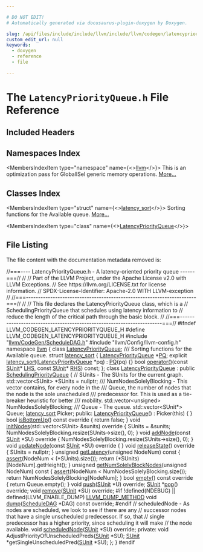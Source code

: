 ```yaml
---

# DO NOT EDIT!
# Automatically generated via docusaurus-plugin-doxygen by Doxygen.

slug: /api/files/include/include/llvm/include/llvm/codegen/latencypriorityqueue-h
custom_edit_url: null
keywords:
  - doxygen
  - reference
  - file

---
```





# The `LatencyPriorityQueue.h` File Reference

<DoxygenPage pluginConfig={pluginConfig}>



## Included Headers

<IncludesList>
<IncludesListItem
  filePath="llvm/CodeGen/ScheduleDAG.h"
  permalink="/docs/api/files/include/include/llvm/include/llvm/codegen/scheduledag-h"
  isLocal="true" />
<IncludesListItem
  filePath="llvm/Config/llvm-config.h"
  permalink=""
  isLocal="true" />
</IncludesList>

## Namespaces Index

<MembersIndex>

<MembersIndexItem
  type="namespace"
  name={<><a href="/docs/api/namespaces/llvm">llvm</a></>}>
This is an optimization pass for GlobalISel generic memory operations. <a href="/docs/api/namespaces/llvm/#details">More...</a>
</MembersIndexItem>

</MembersIndex>

## Classes Index

<MembersIndex>

<MembersIndexItem
  type="struct"
  name={<><a href="/docs/api/structs/llvm/latency-sort">latency_sort</a></>}>
Sorting functions for the Available queue. <a href="/docs/api/structs/llvm/latency-sort/#details">More...</a>
</MembersIndexItem>

<MembersIndexItem
  type="class"
  name={<><a href="/docs/api/classes/llvm/latencypriorityqueue">LatencyPriorityQueue</a></>}>
</MembersIndexItem>

</MembersIndex>


## File Listing

The file content with the documentation metadata removed is:

<ProgramListing>

<Link id="l00001" /><CodeLine lineNumber="1"><Highlight kind="comment">//===---- LatencyPriorityQueue.h - A latency-oriented priority queue ------===//</Highlight><Highlight kind="normal"></Highlight></CodeLine>
<Link id="l00002" /><CodeLine lineNumber="2"><Highlight kind="normal"></Highlight><Highlight kind="comment">//</Highlight><Highlight kind="normal"></Highlight></CodeLine>
<Link id="l00003" /><CodeLine lineNumber="3"><Highlight kind="normal"></Highlight><Highlight kind="comment">// Part of the LLVM Project, under the Apache License v2.0 with LLVM Exceptions.</Highlight><Highlight kind="normal"></Highlight></CodeLine>
<Link id="l00004" /><CodeLine lineNumber="4"><Highlight kind="normal"></Highlight><Highlight kind="comment">// See https://llvm.org/LICENSE.txt for license information.</Highlight><Highlight kind="normal"></Highlight></CodeLine>
<Link id="l00005" /><CodeLine lineNumber="5"><Highlight kind="normal"></Highlight><Highlight kind="comment">// SPDX-License-Identifier: Apache-2.0 WITH LLVM-exception</Highlight><Highlight kind="normal"></Highlight></CodeLine>
<Link id="l00006" /><CodeLine lineNumber="6"><Highlight kind="normal"></Highlight><Highlight kind="comment">//</Highlight><Highlight kind="normal"></Highlight></CodeLine>
<Link id="l00007" /><CodeLine lineNumber="7"><Highlight kind="normal"></Highlight><Highlight kind="comment">//===----------------------------------------------------------------------===//</Highlight><Highlight kind="normal"></Highlight></CodeLine>
<Link id="l00008" /><CodeLine lineNumber="8"><Highlight kind="normal"></Highlight><Highlight kind="comment">//</Highlight><Highlight kind="normal"></Highlight></CodeLine>
<Link id="l00009" /><CodeLine lineNumber="9"><Highlight kind="normal"></Highlight><Highlight kind="comment">// This file declares the LatencyPriorityQueue class, which is a</Highlight><Highlight kind="normal"></Highlight></CodeLine>
<Link id="l00010" /><CodeLine lineNumber="10"><Highlight kind="normal"></Highlight><Highlight kind="comment">// SchedulingPriorityQueue that schedules using latency information to</Highlight><Highlight kind="normal"></Highlight></CodeLine>
<Link id="l00011" /><CodeLine lineNumber="11"><Highlight kind="normal"></Highlight><Highlight kind="comment">// reduce the length of the critical path through the basic block.</Highlight><Highlight kind="normal"></Highlight></CodeLine>
<Link id="l00012" /><CodeLine lineNumber="12"><Highlight kind="normal"></Highlight><Highlight kind="comment">//</Highlight><Highlight kind="normal"></Highlight></CodeLine>
<Link id="l00013" /><CodeLine lineNumber="13"><Highlight kind="normal"></Highlight><Highlight kind="comment">//===----------------------------------------------------------------------===//</Highlight><Highlight kind="normal"></Highlight></CodeLine>
<Link id="l00014" /><CodeLine lineNumber="14"><Highlight kind="normal"></Highlight></CodeLine>
<Link id="l00015" /><CodeLine lineNumber="15"><Highlight kind="normal"></Highlight><Highlight kind="preprocessor">#ifndef LLVM&#95;CODEGEN&#95;LATENCYPRIORITYQUEUE&#95;H</Highlight><Highlight kind="normal"></Highlight></CodeLine>
<Link id="l00016" /><CodeLine lineNumber="16"><Highlight kind="normal"></Highlight><Highlight kind="preprocessor">#define LLVM&#95;CODEGEN&#95;LATENCYPRIORITYQUEUE&#95;H</Highlight><Highlight kind="normal"></Highlight></CodeLine>
<Link id="l00017" /><CodeLine lineNumber="17"><Highlight kind="normal"></Highlight></CodeLine>
<Link id="l00018" /><CodeLine lineNumber="18"><Highlight kind="normal"></Highlight><Highlight kind="preprocessor">#include &quot;<a href="/docs/api/files/include/include/llvm/include/llvm/codegen/scheduledag-h">llvm/CodeGen/ScheduleDAG.h</a>&quot;</Highlight><Highlight kind="normal"></Highlight></CodeLine>
<Link id="l00019" /><CodeLine lineNumber="19"><Highlight kind="normal"></Highlight><Highlight kind="preprocessor">#include &quot;llvm/Config/llvm-config.h&quot;</Highlight><Highlight kind="normal"></Highlight></CodeLine>
<Link id="l00020" /><CodeLine lineNumber="20"><Highlight kind="normal"></Highlight></CodeLine>
<Link id="l00021" /><CodeLine lineNumber="21"><Highlight kind="normal"></Highlight><Highlight kind="keyword">namespace </Highlight><Highlight kind="normal"><a href="/docs/api/namespaces/llvm">llvm</a> &#123;</Highlight></CodeLine>
<Link id="l00022" /><CodeLine lineNumber="22"><Highlight kind="normal">  </Highlight><Highlight kind="keyword">class </Highlight><Highlight kind="normal"><a href="/docs/api/classes/llvm/latencypriorityqueue">LatencyPriorityQueue</a>;</Highlight></CodeLine>
<Link id="l00023" /><CodeLine lineNumber="23"><Highlight kind="normal"></Highlight><Highlight kind="comment"></Highlight></CodeLine>
<Link id="l00024" /><CodeLine lineNumber="24"><Highlight kind="comment">  /// Sorting functions for the Available queue.</Highlight><Highlight kind="normal"></Highlight></CodeLine>
<Link id="l00025" /><CodeLine lineNumber="25" lineLink="/docs/api/structs/llvm/latency-sort"><Highlight kind="normal">  </Highlight><Highlight kind="keyword">struct </Highlight><Highlight kind="normal"><a href="/docs/api/structs/llvm/latency-sort/#a36c70eb2bd907587d3030e05001ddfa2">latency&#95;sort</a> &#123;</Highlight></CodeLine>
<Link id="l00026" /><CodeLine lineNumber="26" lineLink="/docs/api/structs/llvm/latency-sort/#a6430e50ad6f8eac9e50d147169e2742c"><Highlight kind="normal">    <a href="/docs/api/classes/llvm/latencypriorityqueue">LatencyPriorityQueue</a> &#42;<a href="/docs/api/structs/llvm/latency-sort/#a6430e50ad6f8eac9e50d147169e2742c">PQ</a>;</Highlight></CodeLine>
<Link id="l00027" /><CodeLine lineNumber="27" lineLink="/docs/api/structs/llvm/latency-sort/#a36c70eb2bd907587d3030e05001ddfa2"><Highlight kind="normal">    </Highlight><Highlight kind="keyword">explicit</Highlight><Highlight kind="normal"> <a href="/docs/api/structs/llvm/latency-sort/#a36c70eb2bd907587d3030e05001ddfa2">latency&#95;sort</a>(<a href="/docs/api/classes/llvm/latencypriorityqueue">LatencyPriorityQueue</a> &#42;pq) : <a href="/docs/api/structs/llvm/latency-sort/#a6430e50ad6f8eac9e50d147169e2742c">PQ</a>(pq) &#123;&#125;</Highlight></CodeLine>
<Link id="l00028" /><CodeLine lineNumber="28"><Highlight kind="normal"></Highlight></CodeLine>
<Link id="l00029" /><CodeLine lineNumber="29"><Highlight kind="normal">    </Highlight><Highlight kind="keywordtype">bool</Highlight><Highlight kind="normal"> <a href="/docs/api/structs/llvm/latency-sort/#ac3ab067fe5477409441cf9381f3aa71d">operator()</a>(</Highlight><Highlight kind="keyword">const</Highlight><Highlight kind="normal"> <a href="/docs/api/classes/llvm/sunit">SUnit</a>&#42; <a href="/docs/api/files/lib/lib/target/lib/target/x86/x86partialreduction-cpp/#a9e1483f7215664a2315c53c3558d9a8d">LHS</a>, </Highlight><Highlight kind="keyword">const</Highlight><Highlight kind="normal"> <a href="/docs/api/classes/llvm/sunit">SUnit</a>&#42; <a href="/docs/api/files/lib/lib/target/lib/target/x86/x86partialreduction-cpp/#a87b8bfbbe9d8f7146d7f20a5fb42efd0">RHS</a>) </Highlight><Highlight kind="keyword">const</Highlight><Highlight kind="normal">;</Highlight></CodeLine>
<Link id="l00030" /><CodeLine lineNumber="30"><Highlight kind="normal">  &#125;;</Highlight></CodeLine>
<Link id="l00031" /><CodeLine lineNumber="31"><Highlight kind="normal"></Highlight></CodeLine>
<Link id="l00032" /><CodeLine lineNumber="32" lineLink="/docs/api/classes/llvm/latencypriorityqueue"><Highlight kind="normal">  </Highlight><Highlight kind="keyword">class </Highlight><Highlight kind="normal"><a href="/docs/api/classes/llvm/latencypriorityqueue/#aa40a73b4d596a7a655b6265f477c2067">LatencyPriorityQueue</a> : </Highlight><Highlight kind="keyword">public</Highlight><Highlight kind="normal"> <a href="/docs/api/classes/llvm/schedulingpriorityqueue/#a04cd6cf6939bcdd0f343bab335f7f82f">SchedulingPriorityQueue</a> &#123;</Highlight></CodeLine>
<Link id="l00033" /><CodeLine lineNumber="33"><Highlight kind="normal">    </Highlight><Highlight kind="comment">// SUnits - The SUnits for the current graph.</Highlight><Highlight kind="normal"></Highlight></CodeLine>
<Link id="l00034" /><CodeLine lineNumber="34"><Highlight kind="normal">    std::vector&lt;SUnit&gt; &#42;SUnits = </Highlight><Highlight kind="keyword">nullptr</Highlight><Highlight kind="normal">;</Highlight></CodeLine>
<Link id="l00035" /><CodeLine lineNumber="35"><Highlight kind="normal"></Highlight><Highlight kind="comment"></Highlight></CodeLine>
<Link id="l00036" /><CodeLine lineNumber="36"><Highlight kind="comment">    /// NumNodesSolelyBlocking - This vector contains, for every node in the</Highlight></CodeLine>
<Link id="l00037" /><CodeLine lineNumber="37"><Highlight kind="comment">    /// Queue, the number of nodes that the node is the sole unscheduled</Highlight></CodeLine>
<Link id="l00038" /><CodeLine lineNumber="38"><Highlight kind="comment">    /// predecessor for.  This is used as a tie-breaker heuristic for better</Highlight></CodeLine>
<Link id="l00039" /><CodeLine lineNumber="39"><Highlight kind="comment">    /// mobility.</Highlight><Highlight kind="normal"></Highlight></CodeLine>
<Link id="l00040" /><CodeLine lineNumber="40"><Highlight kind="normal">    std::vector&lt;unsigned&gt; NumNodesSolelyBlocking;</Highlight></CodeLine>
<Link id="l00041" /><CodeLine lineNumber="41"><Highlight kind="normal"></Highlight><Highlight kind="comment"></Highlight></CodeLine>
<Link id="l00042" /><CodeLine lineNumber="42"><Highlight kind="comment">    /// Queue - The queue.</Highlight><Highlight kind="normal"></Highlight></CodeLine>
<Link id="l00043" /><CodeLine lineNumber="43"><Highlight kind="normal">    std::vector&lt;SUnit&#42;&gt; Queue;</Highlight></CodeLine>
<Link id="l00044" /><CodeLine lineNumber="44"><Highlight kind="normal">    <a href="/docs/api/structs/llvm/latency-sort">latency&#95;sort</a> Picker;</Highlight></CodeLine>
<Link id="l00045" /><CodeLine lineNumber="45"><Highlight kind="normal"></Highlight></CodeLine>
<Link id="l00046" /><CodeLine lineNumber="46"><Highlight kind="normal">  </Highlight><Highlight kind="keyword">public</Highlight><Highlight kind="normal">:</Highlight></CodeLine>
<Link id="l00047" /><CodeLine lineNumber="47" lineLink="/docs/api/classes/llvm/latencypriorityqueue/#aa40a73b4d596a7a655b6265f477c2067"><Highlight kind="normal">    <a href="/docs/api/classes/llvm/latencypriorityqueue/#aa40a73b4d596a7a655b6265f477c2067">LatencyPriorityQueue</a>() : Picker(this) &#123;</Highlight></CodeLine>
<Link id="l00048" /><CodeLine lineNumber="48"><Highlight kind="normal">    &#125;</Highlight></CodeLine>
<Link id="l00049" /><CodeLine lineNumber="49"><Highlight kind="normal"></Highlight></CodeLine>
<Link id="l00050" /><CodeLine lineNumber="50" lineLink="/docs/api/classes/llvm/latencypriorityqueue/#ada8d6580de8ca4c6e8ff275e4f381e04"><Highlight kind="normal">    </Highlight><Highlight kind="keywordtype">bool</Highlight><Highlight kind="normal"> <a href="/docs/api/classes/llvm/latencypriorityqueue/#ada8d6580de8ca4c6e8ff275e4f381e04">isBottomUp</a>()</Highlight><Highlight kind="keyword"> const override </Highlight><Highlight kind="normal">&#123; </Highlight><Highlight kind="keywordflow">return</Highlight><Highlight kind="normal"> </Highlight><Highlight kind="keyword">false</Highlight><Highlight kind="normal">; &#125;</Highlight></CodeLine>
<Link id="l00051" /><CodeLine lineNumber="51"><Highlight kind="normal"></Highlight></CodeLine>
<Link id="l00052" /><CodeLine lineNumber="52" lineLink="/docs/api/classes/llvm/latencypriorityqueue/#aaa7330823a08320d4b9a9fa28897eac0"><Highlight kind="normal">    </Highlight><Highlight kind="keywordtype">void</Highlight><Highlight kind="normal"> <a href="/docs/api/classes/llvm/latencypriorityqueue/#aaa7330823a08320d4b9a9fa28897eac0">initNodes</a>(std::vector&lt;SUnit&gt; &amp;sunits)</Highlight><Highlight kind="keyword"> override </Highlight><Highlight kind="normal">&#123;</Highlight></CodeLine>
<Link id="l00053" /><CodeLine lineNumber="53"><Highlight kind="normal">      SUnits = &amp;sunits;</Highlight></CodeLine>
<Link id="l00054" /><CodeLine lineNumber="54"><Highlight kind="normal">      NumNodesSolelyBlocking.resize(SUnits-&gt;size(), 0);</Highlight></CodeLine>
<Link id="l00055" /><CodeLine lineNumber="55"><Highlight kind="normal">    &#125;</Highlight></CodeLine>
<Link id="l00056" /><CodeLine lineNumber="56"><Highlight kind="normal"></Highlight></CodeLine>
<Link id="l00057" /><CodeLine lineNumber="57" lineLink="/docs/api/classes/llvm/latencypriorityqueue/#a9e7360accce5e4e4a2976cf730c8ee7f"><Highlight kind="normal">    </Highlight><Highlight kind="keywordtype">void</Highlight><Highlight kind="normal"> <a href="/docs/api/classes/llvm/latencypriorityqueue/#a9e7360accce5e4e4a2976cf730c8ee7f">addNode</a>(</Highlight><Highlight kind="keyword">const</Highlight><Highlight kind="normal"> <a href="/docs/api/classes/llvm/sunit">SUnit</a> &#42;SU)</Highlight><Highlight kind="keyword"> override </Highlight><Highlight kind="normal">&#123;</Highlight></CodeLine>
<Link id="l00058" /><CodeLine lineNumber="58"><Highlight kind="normal">      NumNodesSolelyBlocking.resize(SUnits-&gt;size(), 0);</Highlight></CodeLine>
<Link id="l00059" /><CodeLine lineNumber="59"><Highlight kind="normal">    &#125;</Highlight></CodeLine>
<Link id="l00060" /><CodeLine lineNumber="60"><Highlight kind="normal"></Highlight></CodeLine>
<Link id="l00061" /><CodeLine lineNumber="61" lineLink="/docs/api/classes/llvm/latencypriorityqueue/#ac898ed5a3a7e2d3957e517f212dc880e"><Highlight kind="normal">    </Highlight><Highlight kind="keywordtype">void</Highlight><Highlight kind="normal"> <a href="/docs/api/classes/llvm/latencypriorityqueue/#ac898ed5a3a7e2d3957e517f212dc880e">updateNode</a>(</Highlight><Highlight kind="keyword">const</Highlight><Highlight kind="normal"> <a href="/docs/api/classes/llvm/sunit">SUnit</a> &#42;SU)</Highlight><Highlight kind="keyword"> override </Highlight><Highlight kind="normal">&#123;</Highlight></CodeLine>
<Link id="l00062" /><CodeLine lineNumber="62"><Highlight kind="normal">    &#125;</Highlight></CodeLine>
<Link id="l00063" /><CodeLine lineNumber="63"><Highlight kind="normal"></Highlight></CodeLine>
<Link id="l00064" /><CodeLine lineNumber="64" lineLink="/docs/api/classes/llvm/latencypriorityqueue/#a1bb3594ef3f267a865387040e4a0cd43"><Highlight kind="normal">    </Highlight><Highlight kind="keywordtype">void</Highlight><Highlight kind="normal"> <a href="/docs/api/classes/llvm/latencypriorityqueue/#a1bb3594ef3f267a865387040e4a0cd43">releaseState</a>()</Highlight><Highlight kind="keyword"> override </Highlight><Highlight kind="normal">&#123;</Highlight></CodeLine>
<Link id="l00065" /><CodeLine lineNumber="65"><Highlight kind="normal">      SUnits = </Highlight><Highlight kind="keyword">nullptr</Highlight><Highlight kind="normal">;</Highlight></CodeLine>
<Link id="l00066" /><CodeLine lineNumber="66"><Highlight kind="normal">    &#125;</Highlight></CodeLine>
<Link id="l00067" /><CodeLine lineNumber="67"><Highlight kind="normal"></Highlight></CodeLine>
<Link id="l00068" /><CodeLine lineNumber="68" lineLink="/docs/api/classes/llvm/latencypriorityqueue/#aade802215a8b7eaebd2286423813ea3e"><Highlight kind="normal">    </Highlight><Highlight kind="keywordtype">unsigned</Highlight><Highlight kind="normal"> <a href="/docs/api/classes/llvm/latencypriorityqueue/#aade802215a8b7eaebd2286423813ea3e">getLatency</a>(</Highlight><Highlight kind="keywordtype">unsigned</Highlight><Highlight kind="normal"> NodeNum)</Highlight><Highlight kind="keyword"> const </Highlight><Highlight kind="normal">&#123;</Highlight></CodeLine>
<Link id="l00069" /><CodeLine lineNumber="69"><Highlight kind="normal">      <a href="/docs/api/files/lib/lib/target/lib/target/amdgpu/silowercontrolflow-cpp/#a4868c5d81c5ccc98c47aeab6244346a0">assert</a>(NodeNum &lt; (&#42;SUnits).size());</Highlight></CodeLine>
<Link id="l00070" /><CodeLine lineNumber="70"><Highlight kind="normal">      </Highlight><Highlight kind="keywordflow">return</Highlight><Highlight kind="normal"> (&#42;SUnits)&#91;NodeNum&#93;.getHeight();</Highlight></CodeLine>
<Link id="l00071" /><CodeLine lineNumber="71"><Highlight kind="normal">    &#125;</Highlight></CodeLine>
<Link id="l00072" /><CodeLine lineNumber="72"><Highlight kind="normal"></Highlight></CodeLine>
<Link id="l00073" /><CodeLine lineNumber="73" lineLink="/docs/api/classes/llvm/latencypriorityqueue/#a15e5f8315d6c1dae50ee4b02fe417182"><Highlight kind="normal">    </Highlight><Highlight kind="keywordtype">unsigned</Highlight><Highlight kind="normal"> <a href="/docs/api/classes/llvm/latencypriorityqueue/#a15e5f8315d6c1dae50ee4b02fe417182">getNumSolelyBlockNodes</a>(</Highlight><Highlight kind="keywordtype">unsigned</Highlight><Highlight kind="normal"> NodeNum)</Highlight><Highlight kind="keyword"> const </Highlight><Highlight kind="normal">&#123;</Highlight></CodeLine>
<Link id="l00074" /><CodeLine lineNumber="74"><Highlight kind="normal">      <a href="/docs/api/files/lib/lib/target/lib/target/amdgpu/silowercontrolflow-cpp/#a4868c5d81c5ccc98c47aeab6244346a0">assert</a>(NodeNum &lt; NumNodesSolelyBlocking.size());</Highlight></CodeLine>
<Link id="l00075" /><CodeLine lineNumber="75"><Highlight kind="normal">      </Highlight><Highlight kind="keywordflow">return</Highlight><Highlight kind="normal"> NumNodesSolelyBlocking&#91;NodeNum&#93;;</Highlight></CodeLine>
<Link id="l00076" /><CodeLine lineNumber="76"><Highlight kind="normal">    &#125;</Highlight></CodeLine>
<Link id="l00077" /><CodeLine lineNumber="77"><Highlight kind="normal"></Highlight></CodeLine>
<Link id="l00078" /><CodeLine lineNumber="78" lineLink="/docs/api/classes/llvm/latencypriorityqueue/#ac6f348a5672184cf15cca3738e2f8df4"><Highlight kind="normal">    </Highlight><Highlight kind="keywordtype">bool</Highlight><Highlight kind="normal"> <a href="/docs/api/classes/llvm/latencypriorityqueue/#ac6f348a5672184cf15cca3738e2f8df4">empty</a>()</Highlight><Highlight kind="keyword"> const override </Highlight><Highlight kind="normal">&#123; </Highlight><Highlight kind="keywordflow">return</Highlight><Highlight kind="normal"> Queue.empty(); &#125;</Highlight></CodeLine>
<Link id="l00079" /><CodeLine lineNumber="79"><Highlight kind="normal"></Highlight></CodeLine>
<Link id="l00080" /><CodeLine lineNumber="80"><Highlight kind="normal">    </Highlight><Highlight kind="keywordtype">void</Highlight><Highlight kind="normal"> <a href="/docs/api/classes/llvm/latencypriorityqueue/#a2e3b6da384da19b92dc290a8051194c6">push</a>(<a href="/docs/api/classes/llvm/sunit">SUnit</a> &#42;U) </Highlight><Highlight kind="keyword">override</Highlight><Highlight kind="normal">;</Highlight></CodeLine>
<Link id="l00081" /><CodeLine lineNumber="81"><Highlight kind="normal"></Highlight></CodeLine>
<Link id="l00082" /><CodeLine lineNumber="82"><Highlight kind="normal">    <a href="/docs/api/classes/llvm/sunit">SUnit</a> &#42;<a href="/docs/api/classes/llvm/latencypriorityqueue/#a41b9cd9193a44ad6cdad06237969dca7">pop</a>() </Highlight><Highlight kind="keyword">override</Highlight><Highlight kind="normal">;</Highlight></CodeLine>
<Link id="l00083" /><CodeLine lineNumber="83"><Highlight kind="normal"></Highlight></CodeLine>
<Link id="l00084" /><CodeLine lineNumber="84"><Highlight kind="normal">    </Highlight><Highlight kind="keywordtype">void</Highlight><Highlight kind="normal"> <a href="/docs/api/classes/llvm/latencypriorityqueue/#a65b10a2416edce73bca7c46839268b41">remove</a>(<a href="/docs/api/classes/llvm/sunit">SUnit</a> &#42;SU) </Highlight><Highlight kind="keyword">override</Highlight><Highlight kind="normal">;</Highlight></CodeLine>
<Link id="l00085" /><CodeLine lineNumber="85"><Highlight kind="normal"></Highlight></CodeLine>
<Link id="l00086" /><CodeLine lineNumber="86"><Highlight kind="normal"></Highlight><Highlight kind="preprocessor">#if !defined(NDEBUG) || defined(LLVM&#95;ENABLE&#95;DUMP)</Highlight><Highlight kind="normal"></Highlight></CodeLine>
<Link id="l00087" /><CodeLine lineNumber="87"><Highlight kind="normal">    <a href="/docs/api/files/include/include/llvm/include/llvm/support/compiler-h/#aa863693eef567397d9c292da5bf22d34">LLVM&#95;DUMP&#95;METHOD</a> </Highlight><Highlight kind="keywordtype">void</Highlight><Highlight kind="normal"> <a href="/docs/api/classes/llvm/latencypriorityqueue/#a58764f7a88212dcec140c041126b719d">dump</a>(<a href="/docs/api/classes/llvm/scheduledag">ScheduleDAG</a> &#42;DAG) </Highlight><Highlight kind="keyword">const override</Highlight><Highlight kind="normal">;</Highlight></CodeLine>
<Link id="l00088" /><CodeLine lineNumber="88"><Highlight kind="normal"></Highlight><Highlight kind="preprocessor">#endif</Highlight><Highlight kind="normal"></Highlight></CodeLine>
<Link id="l00089" /><CodeLine lineNumber="89"><Highlight kind="normal"></Highlight></CodeLine>
<Link id="l00090" /><CodeLine lineNumber="90"><Highlight kind="normal">    </Highlight><Highlight kind="comment">// scheduledNode - As nodes are scheduled, we look to see if there are any</Highlight><Highlight kind="normal"></Highlight></CodeLine>
<Link id="l00091" /><CodeLine lineNumber="91"><Highlight kind="normal">    </Highlight><Highlight kind="comment">// successor nodes that have a single unscheduled predecessor.  If so, that</Highlight><Highlight kind="normal"></Highlight></CodeLine>
<Link id="l00092" /><CodeLine lineNumber="92"><Highlight kind="normal">    </Highlight><Highlight kind="comment">// single predecessor has a higher priority, since scheduling it will make</Highlight><Highlight kind="normal"></Highlight></CodeLine>
<Link id="l00093" /><CodeLine lineNumber="93"><Highlight kind="normal">    </Highlight><Highlight kind="comment">// the node available.</Highlight><Highlight kind="normal"></Highlight></CodeLine>
<Link id="l00094" /><CodeLine lineNumber="94"><Highlight kind="normal">    </Highlight><Highlight kind="keywordtype">void</Highlight><Highlight kind="normal"> <a href="/docs/api/classes/llvm/latencypriorityqueue/#a93f241795b5da8c207a88063862e2ea2">scheduledNode</a>(<a href="/docs/api/classes/llvm/sunit">SUnit</a> &#42;SU) </Highlight><Highlight kind="keyword">override</Highlight><Highlight kind="normal">;</Highlight></CodeLine>
<Link id="l00095" /><CodeLine lineNumber="95"><Highlight kind="normal"></Highlight></CodeLine>
<Link id="l00096" /><CodeLine lineNumber="96"><Highlight kind="normal"></Highlight><Highlight kind="keyword">private</Highlight><Highlight kind="normal">:</Highlight></CodeLine>
<Link id="l00097" /><CodeLine lineNumber="97"><Highlight kind="normal">    </Highlight><Highlight kind="keywordtype">void</Highlight><Highlight kind="normal"> AdjustPriorityOfUnscheduledPreds(<a href="/docs/api/classes/llvm/sunit">SUnit</a> &#42;SU);</Highlight></CodeLine>
<Link id="l00098" /><CodeLine lineNumber="98"><Highlight kind="normal">    <a href="/docs/api/classes/llvm/sunit">SUnit</a> &#42;getSingleUnscheduledPred(<a href="/docs/api/classes/llvm/sunit">SUnit</a> &#42;SU);</Highlight></CodeLine>
<Link id="l00099" /><CodeLine lineNumber="99"><Highlight kind="normal">  &#125;;</Highlight></CodeLine>
<Link id="l00100" /><CodeLine lineNumber="100"><Highlight kind="normal">&#125;</Highlight></CodeLine>
<Link id="l00101" /><CodeLine lineNumber="101"><Highlight kind="normal"></Highlight></CodeLine>
<Link id="l00102" /><CodeLine lineNumber="102"><Highlight kind="normal"></Highlight><Highlight kind="preprocessor">#endif</Highlight></CodeLine>

</ProgramListing>


</DoxygenPage>
